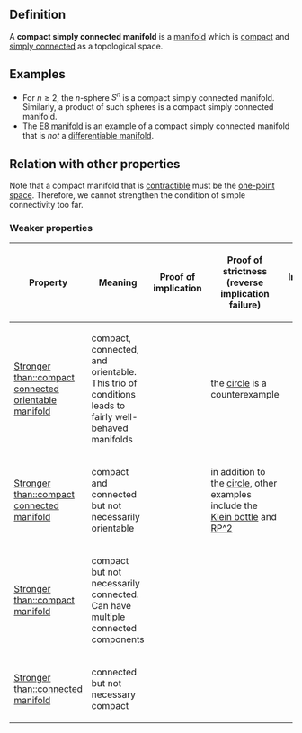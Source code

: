 {{manifold property}}

==Definition==

A '''compact simply connected manifold''' is a [[manifold]] which is [[compact space|compact]] and [[simply connected space|simply connected]] as a topological space.

== Examples ==

* For <math>n \ge 2</math>, the <math>n</math>-sphere <math>S^n</math> is a compact simply connected manifold. Similarly, a product of such spheres is a compact simply connected manifold.
* The [[E8 manifold]] is an example of a compact simply connected manifold that is ''not'' a [[differentiable manifold]].

==Relation with other properties==

Note that a compact manifold that is [[contractible space|contractible]] must be the [[one-point space]]. Therefore, we cannot strengthen the condition of simple connectivity too far.

===Weaker properties===

{| class="sortable" border="1"
! Property !! Meaning !! Proof of implication !! Proof of strictness (reverse implication failure) !! Intermediate notions
|-
| [[Stronger than::compact connected orientable manifold]] || compact, connected, and orientable. This trio of conditions leads to fairly well-behaved manifolds || || the [[circle]] is a counterexample || {{intermediate notions short|compact connected orientable manifold|compact simply connected manifold}}
|-
| [[Stronger than::compact connected manifold]] || compact and connected but not necessarily orientable || || in addition to the [[circle]], other examples include the [[Klein bottle]] and [[RP^2]] || {{intermediate notions short|compact connected manifold|compact simply connected manifold}}
|-
| [[Stronger than::compact manifold]] || compact but not necessarily connected. Can have multiple connected components || || || {{intermediate notions short|compact manifold|compact simply connected manifold}}
|-
| [[Stronger than::connected manifold]] || connected but not necessary compact || || || {{intermediate notions short|connected manifold|compact simply connected manifold}}
|}